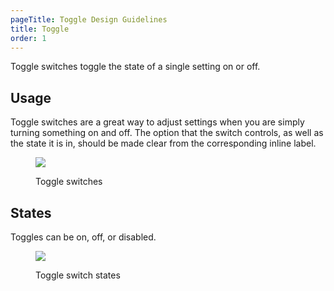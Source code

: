 ```yaml
---
pageTitle: Toggle Design Guidelines
title: Toggle
order: 1
---
```



<PageContent componentName="toggle" type="design">

<LeadParagraph>
  Toggle switches toggle the state of a single setting on or off.
</LeadParagraph>

## Usage

Toggle switches are a great way to adjust settings when you are simply turning something on and off. The option that the switch controls, as well as the state it is in, should be made clear from the corresponding inline label.

<figure>
  <div className="image-container">
    <img
      src="../../images/selection-controls/Toggle-switch-example.png"
      alt=" "
    />
  </div>
  <figcaption>
    <p>Toggle switches</p>
  </figcaption>
</figure>

## States

Toggles can be on, off, or disabled.

<figure>
  <div className="image-container">
    <img
      src="../../images/selection-controls/Toggle-switch-states.png"
      alt=" "
    />
  </div>
  <figcaption>
    <p>Toggle switch states</p>
  </figcaption>
</figure>

</PageContent>
